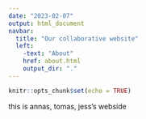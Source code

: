 ```yaml
---
date: "2023-02-07"
output: html_document
navbar:
  title: "Our collaborative website"
  left:
    -text: "About"
    href: about.html
    output_dir: "."
---
```


```r
knitr::opts_chunk$set(echo = TRUE)
```

this is annas, tomas, jess's webside 
